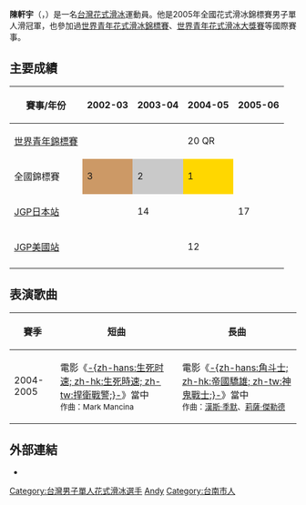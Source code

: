{{blpunsourced|time=2019-06-28T00:50:54+00:00}}
{{Infobox figure skater
|name=陳軒宇<br><small>Andy Chen
|image=
|caption=
|country={{TPE}}
|birth_date={{birth date and age|1986|7|12}}
|height={{height|m=1.69}}
|coach=Anthony Liu、Igor Pashkevich
|formercoach=
|choreographer= Scott Brown
|formerchoreographer=
|skating club= 
|retired= 
|combined total=71.32
|combined date=2004年JGP美國站
|SP score=29.13
|SP date=2004年JGP美國站
|FS score=49.58
|FS date=2005年世界青年花式滑冰錦標賽
}}
'''陳軒宇'''（{{lang-en|Andy Chen}}，{{bd|1986年|7月12日|catIdx=Chen, Andy}}）是一名[[台灣|台灣]][[花式滑冰|花式滑冰]]運動員。他是2005年全國花式滑冰錦標賽男子單人滑冠軍，也參加過[[世界青年花式滑冰錦標賽|世界青年花式滑冰錦標賽]]、[[世界青年花式滑冰大獎賽|世界青年花式滑冰大獎賽]]等國際賽事。

== 主要成績  ==
{| class="wikitable" style="text-align:center"
|-
! 賽事/年份
! 2002-03
! 2003-04
! 2004-05
! 2005-06
|-
| style="text-align:left" | [[世界青年花式滑冰錦標賽|世界青年錦標賽]]
| 
|
| 20 QR
|
|-
| style="text-align:left" | 全國錦標賽
| style="background:#cc9966" | 3
| style="background:#c9c9c9" | 2
| style="background-color:#ffd700" | 1
|
|-
| style="text-align:left" | [[世界青年花式滑冰大獎賽|JGP日本站]]
| 
| 14
|
| 17
|-
| style="text-align:left" | [[世界青年花式滑冰大獎賽|JGP美國站]]
| 
|
| 12
|
|-
|}

== 表演歌曲 ==
{| class="wikitable" style="text-align:center"
! 賽季
! 短曲
! 長曲
|-
| 2004-2005
| 電影《[[生死時速|-{zh-hans:生死时速; zh-hk:生死時速; zh-tw:捍衛戰警;}-]]》當中<br /><span style="font-size:smaller">作曲：Mark Mancina
| 電影《[[角斗士_(電影)|-{zh-hans:角斗士; zh-hk:帝國驕雄; zh-tw:神鬼戰士;}-]]》當中<br /><span style="font-size:smaller">作曲：[[漢斯·季默|漢斯·季默]]、[[莉薩·傑勒德|莉薩·傑勒德]]
|}


== 外部連結 ==
* {{isu name|id=00007115|name=陳軒宇}}

{{DEFAULTSORT:Chen, Andy}}
[[Category:台灣男子單人花式滑冰選手|Category:台灣男子單人花式滑冰選手]]
[[Category:陳姓|Andy]]
[[Category:台南市人|Category:台南市人]]